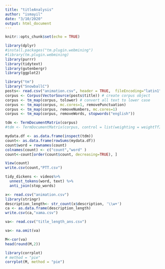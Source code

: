 ```yaml
---
title: "titleAnalysis"
author: "ismayil"
date: "3/10/2020"
output: html_document
---
```


```r
knitr::opts_chunk$set(echo = TRUE)
```

```r

library(dplyr)
#install.packages("tm.plugin.webmining")
#library(tm.plugin.webmining)
library(purrr)
library(tidytext)
library(gutenbergr)
library(ggplot2)

```

```r

library("tm")
library("SnowballC")
posts<- read.csv("animation.csv", header = TRUE,  fileEncoding="latin1")
corpus <- Corpus(VectorSource(posts$title)) # create corpus object
corpus <- tm_map(corpus, tolower) # convert all text to lower case
corpus <- tm_map(corpus, mc.cores=1, removePunctuation)
corpus <- tm_map(corpus, removeNumbers, mc.cores=1)
corpus <- tm_map(corpus, removeWords, stopwords("english"))

tdm <- TermDocumentMatrix(corpus)
#tdm <- TermDocumentMatrix(corpus, control = list(weighting = weightTfIdf))

mydata.df <- as.data.frame(inspect(tdm))
count<- as.data.frame(rowSums(mydata.df))
count$word = rownames(count)
colnames(count) <- c("count","word" )
count<-count[order(count$count, decreasing=TRUE), ]

View(count)
write.csv(count,"PTT.csv")

```

```r
tidy_dickens <- videos%>%
  unnest_tokens(word, text) %>%
  anti_join(stop_words)
```
```r

x<- read.csv("animation.csv")
library(stringr)
description_length<- str_count(x$description, '\\w+')
ca <- as.data.frame(description_length)
write.csv(ca,"xama.csv")

```

```r
va<- read.csv("title_length_ans.csv")

va<- na.omit(va)

M<-cor(va)
head(round(M,2))

library(corrplot)
# method = "pie"
corrplot(M, method = "pie")
```

